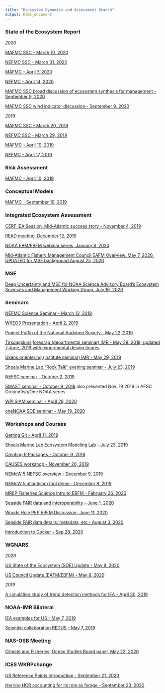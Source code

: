 ```yaml
---
title: "Ecosystem Dynamics and Assessment Branch"
output: html_document
---
```


 <!-- ADD LINKS BELOW, note, using the RMD link syntax will open the presentation in the same tab, which is annoying. Use the html with the "_blank" to fix that behavior -->
 
 
### State of the Ecosystem Report

*2020*

<a href="https://noaa-edab.github.io/presentations/20200310_MAFMC_SSC_Gaichas.html" target="_blank">MAFMC SSC - March 10, 2020</a>

<a href="https://noaa-edab.github.io/presentations/20200331_NEFMC_SSC_Gaichas.html" target="_blank">NEFMC SSC - March 31, 2020</a>

<a href="https://noaa-edab.github.io/presentations/20200407_MAFMC_Gaichas.html" target="_blank">MAFMC - April 7, 2020</a>

<a href="https://noaa-edab.github.io/presentations/20200414_NEFMC_Lucey.html" target="_blank">NEFMC - April 14, 2020</a>

<a href="https://noaa-edab.github.io/presentations/20200909_MAFMC_SSC_Gaichas.html" target="_blank">MAFMC SSC broad discussion of ecosystem synthesis for management - September 9, 2020</a>

<a href="https://noaa-edab.github.io/presentations/20200909_MAFMC_SSC_WindSOE_Gaichas.html" target="_blank">MAFMC SSC wind indicator discussion - September 9, 2020</a>


*2019*

<a href="https://noaa-edab.github.io/presentations/20190320_MAFMC_SSC_Gaichas.html" target="_blank">MAFMC SSC - March 20, 2019</a>

<a href="https://noaa-edab.github.io/presentations/20190329_NEFMC_SSC_Hardison.html" target="_blank">NEFMC SSC - March 29, 2019</a>

<a href="https://noaa-edab.github.io/presentations/20190410_MAFMC_Gaichas.html" target="_blank">MAFMC - April 10, 2019</a>

<a href="https://noaa-edab.github.io/presentations/20190417_NEFMC_Lucey.html" target="_blank">NEFMC - April 17, 2019</a>

### Risk Assessment

<a href="https://noaa-edab.github.io/presentations/20190410_MAFMC_risk_Gaichas.html" target="_blank">MAFMC - April 10, 2019</a>

### Conceptual Models

<a href="https://noaa-edab.github.io/presentations/20190918_MAFMC_EOP_Gaichas.html" target="_blank">MAFMC - September 19, 2019</a>

### Integrated Ecosystem Assessment 

<a href="https://noaa-edab.github.io/presentations/20191104_CERF_Gaichas.html" target="_blank">CERF IEA Session, Mid-Atlantic success story - November 4, 2019</a>

<a href="https://noaa-edab.github.io/presentations/20191212_EDABupdate_Large.html" target="_blank">READ meeting, December 12, 2019</a>

<a href="https://noaa-edab.github.io/presentations/20200108_EBFM_Gaichas.html" target="_blank">NOAA EBM/EBFM webinar series, January 8, 2020</a>

<a href="https://noaa-edab.github.io/presentations/20200504_MAFMC_EAFM_Intro_Gaichas.html" target="_blank">Mid-Atlantic Fishery Management Council EAFM Overview, May 7, 2020. UPDATED for MSE background August 25, 2020</a>

### MSE

<a href="https://noaa-edab.github.io/presentations/20200716_MSEUncertainty_Gaichas.html" target="_blank">Deep Uncertainty and MSE for NOAA Science Advisory Board's Ecosystem Sciences and Management Working Group, July 16, 2020</a>

### Seminars

<a href="https://noaa-edab.github.io/presentations/20190313_EBFMseminar_Hardison.html" target="_blank">NEFMC Science Seminar - March 13, 2019</a>

<a href="https://noaa-edab.github.io/presentations/20190402_WKEO3_Large.html" target="_blank">WKEO3 Presentation - April 2, 2019</a>

<a href="https://noaa-edab.github.io/presentations/20190522_Audubon_Hardison.html" target="_blank">Project Puffin of the National Audubon Society - May 22, 2019</a>

<a href="https://noaa-edab.github.io/presentations/20190528_deptIMR_Gaichas.html" target="_blank"> Tirsdagslunsjforedrag (departmental seminar) IMR - May 28, 2019, updated 7 June, 2019 with experimental design figures</a>

<a href="https://noaa-edab.github.io/presentations/20190529_IMR_Gaichas.html" target="_blank"> Ukens orientering (institute seminar) IMR - May 29, 2019</a>

<a href="https://noaa-edab.github.io/presentations/20190723_SMLrocktalk_Gaichas.html" target="_blank">Shoals Marine Lab "Rock Talk" evening seminar - July 23, 2019</a>

<a href="https://noaa-edab.github.io/presentations/20191002_NEFSC_Gaichas.html" target="_blank">NEFSC seminar - October 2, 2019</a>

<a href="https://noaa-edab.github.io/presentations/20191009_SMAST_Gaichas.html" target="_blank">SMAST seminar - October 9, 2019</a> also presented Nov. 19 2019 in AFSC Groundfish/One NOAA series

<a href="https://noaa-edab.github.io/presentations/20200428_WPI_SIAMtalk_Gaichas.html" target="_blank">WPI SIAM seminar - April 28, 2020</a> 

<a href="https://noaa-edab.github.io/presentations/20200520_SOE-seminar_Bastille.html" target="_blank">oneNOAA SOE seminar - May 19, 2020</a>

### Workshops and Courses

<a href="https://noaa-edab.github.io/presentations/20190411_Getting_Git_Hardison.html" target="_blank">Getting Git - April 11, 2019</a>

<a href="https://noaa-edab.github.io/presentations/20190723_SMLlab_Gaichas.html" target="_blank">Shoals Marine Lab Ecosystem Modeling Lab - July 23, 2019</a>

<a href="https://noaa-edab.github.io/presentations/20191009_createRPackages_Beet.html#1" target="_blank">Creating R Packages - October 9, 2019</a>

<a href="https://noaa-edab.github.io/presentations/20191120_CAUSES_Gaichas.html" target="_blank">CAUSES workshop - November 20, 2019</a>

<a href="https://noaa-edab.github.io/presentations/20191209_NEMoW_NEFSCoverview_Large.html" target="_blank">NEMoW 5 NEFSC overview - December 9, 2019</a>

<a href="https://noaa-edab.github.io/presentations/20191209_NEMoW_atlantisom.html" target="_blank">NEMoW 5 atlantisom tool demo - December 9, 2019</a>

<a href="https://noaa-edab.github.io/presentations/20200226_EBFM_MREP_Gaichas.html" target="_blank">MREP Fisheries Science Intro to EBFM - February 26, 2020</a>

<a href="https://noaa-edab.github.io/presentations/20200601_seasideFAIRdata_Gaichas.html" target="_blank">Seaside FAIR data and interoperability - June 1, 2020</a>


<a href="https://noaa-edab.github.io/presentations/20200611_PEP-EBFM_Large.html" target="_blank">Woods Hole PEP EBFM Discussion- June 11, 2020</a>

<a href="https://noaa-edab.github.io/presentations/20200803_seasideFAIRdata_Gaichas.html" target="_blank">Seaside FAIR data details: metadata, etc - August 3, 2020</a>

<a href="https://noaa-edab.github.io/presentations/202000928_Intro_Docker.html" target="_blank">Introduction to Docker - Sep 28, 2020</a>


### WGNARS

*2020*

<a href="https://noaa-edab.github.io/presentations/20200508_US_SOEUpdate_Gaichas.html" target="_blank"> US State of the Ecosystem (SOE) Update - May 8, 2020</a>

<a href="https://noaa-edab.github.io/presentations/20200508_USCouncilUpdate_Gaichas.html" target="_blank"> US Council Update (EAFM/EBFM) - May 8, 2020</a>


*2019*

<a href="https://noaa-edab.github.io/presentations/20190430_IEA_trend_Hardison.html" target="_blank"> A simulation study of trend detection methods for IEA - April 30, 2019</a>

### NOAA-IMR Bilateral

<a href="https://noaa-edab.github.io/presentations/20190506_IEA_Gaichas.html" target="_blank"> IEA examples for US - May 7, 2019</a>

<a href="https://noaa-edab.github.io/presentations/20190507_REDUS_Gaichas.html" target="_blank"> Scientist collaboration REDUS - May 7, 2019</a>

### NAS-OSB Meeting

<a href="https://noaa-edab.github.io/presentations/20200522_NASOSB_Gaichas.html" target="_blank">Climate and Fisheries, Ocean Studies Board panel, May 22, 2020</a>


### ICES WKRPchange

<a href="https://noaa-edab.github.io/presentations/20200921_USrefpts_WKRPchange_Gaichas.html" target="_blank">US Reference Points Introduction - September 21, 2020</a>

<a href="https://noaa-edab.github.io/presentations/20200923_herringWKRPchange_Gaichas.html" target="_blank">Herring HCR accounting for its role as forage - September 23, 2020</a>

